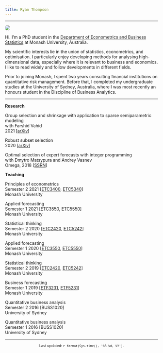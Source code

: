 ```yaml
---
title: Ryan Thompson
---
```


<style type="text/css">
h1.title {
  font-size: 150%;
}
</style>

---

<div class="row">

<div class="col-sm-3">

<!-- ![](photo.jpg) -->
<img src="photo.jpg" style="border-radius: 5px">

</div>

<div class="col-sm-9">

Hi. I'm a PhD student in the [Department of Econometrics and Business Statistics](https://www.monash.edu/business/econometrics-and-business-statistics) at Monash University, Australia.

My scientific interests lie in the union of statistics, econometrics, and optimisation. I particularly enjoy developing methods for analysing high-dimensional data, especially where it is relevant to business and economics. I like to read widely and follow developments in different fields.

Prior to joining Monash, I spent two years consulting financial institutions on quantitative risk management. Before that, I completed my undergraduate studies at the University of Sydney, Australia, where I was most recently an honours student in the Discipline of Business Analytics.

</div>

</div>

---

<div class="row">

<div class="col-sm-6">

**Research**

Group selection and shrinkage with application to sparse semiparametric modeling  
with Farshid Vahid  
2021 [[arXiv](https://arxiv.org/abs/2105.12081)]

Robust subset selection  
2020 [[arXiv](https://arxiv.org/abs/2005.08217)]

Optimal selection of expert forecasts with integer programming  
with Dmytro Matsypura and Andrey Vasnev  
Omega, 2018 [[SSRN](https://papers.ssrn.com/sol3/papers.cfm?abstract_id=2894083)]

</div>

<div class="col-sm-6">

**Teaching**

Principles of econometrics   
Semester 2 2021 [[ETC3400](https://handbook.monash.edu/2021/units/ETC3400), [ETC5340](https://handbook.monash.edu/2021/units/ETC5340)]  
Monash University

Applied forecasting  
Semester 1 2021 [[ETC3550](https://handbook.monash.edu/2021/units/ETC3550), [ETC5550](https://handbook.monash.edu/2021/units/ETC5550)]  
Monash University

Statistical thinking  
Semester 2 2020 [[ETC2420](https://handbook.monash.edu/2020/units/ETC2420), [ETC5242](https://handbook.monash.edu/2020/units/ETC5242)]  
Monash University

Applied forecasting  
Semester 1 2020 [[ETC3550](https://handbook.monash.edu/2020/units/ETC3550), [ETC5550](https://handbook.monash.edu/2020/units/ETC5550)]  
Monash University

Statistical thinking  
Semester 2 2019 [[ETC2420](https://www3.monash.edu/pubs/2019handbooks/units/ETC2420.html), [ETC5242](https://www3.monash.edu/pubs/2019handbooks/units/ETC5242.html)]  
Monash University

Business forecasting  
Semester 1 2019 [[ETF3231](https://www3.monash.edu/pubs/2019handbooks/units/ETF3231.html), [ETF5231](https://www3.monash.edu/pubs/2019handbooks/units/ETF5231.html)]  
Monash University

Quantitative business analysis  
Semester 2 2016 [BUSS1020]  
University of Sydney

Quantitative business analysis  
Semester 1 2016 [BUSS1020]  
University of Sydney

</div>

</div>

---

<center><small>Last updated: `r format(Sys.time(), '%B %d, %Y')`.</small></center>